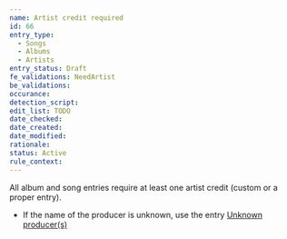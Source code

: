 ```yaml
---
name: Artist credit required
id: 66
entry_type:
  - Songs
  - Albums
  - Artists
entry_status: Draft
fe_validations: NeedArtist
be_validations:
occurance:
detection_script:
edit_list: TODO
date_checked:
date_created:
date_modified:
rationale:
status: Active
rule_context:
---
```

All album and song entries require at least one artist credit (custom or a proper entry). 

- If the name of the producer is unknown, use the entry [Unknown producer(s)](https://vocadb.net/Ar/23966)